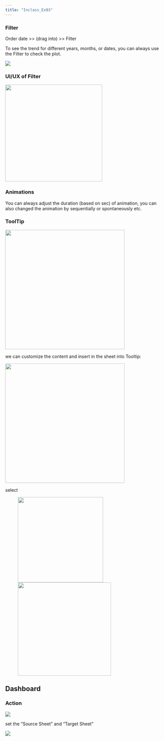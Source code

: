```yaml
---
title: "Inclass_Ex03"
---
```


### Filter

Order date \>\> (drag into) \>\> Filter

To see the trend for different years, months, or dates, you can always use the Filter to check the plot.

![](images/Screenshot 2025-02-01 at 1.15.28 PM.png)

### UI/UX of Filter

![](images/Screenshot 2025-02-01 at 1.35.03 PM.png){width="307"}

### Animations

You can always adjust the duration (based on sec) of animation, you can also changed the animation by sequentially or spontaneously etc.

### ToolTip

![](images/Screenshot 2025-02-01 at 1.16.53 PM.png){width="378"}

we can customize the content and insert in the sheet into Tooltip:

![](images/Screenshot 2025-02-01 at 1.40.30 PM.png){width="378"}

select

![![](images/Screenshot 2025-02-01 at 1.25.29 PM.png){width="295"}](images/Screenshot 2025-02-01 at 1.24.17 PM.png){width="270"}

## Dashboard

### Action

![](images/Screenshot 2025-02-01 at 2.16.16 PM.png)

set the "Source Sheet" and "Target Sheet"

![](images/Screenshot 2025-02-01 at 2.14.19 PM.png)
